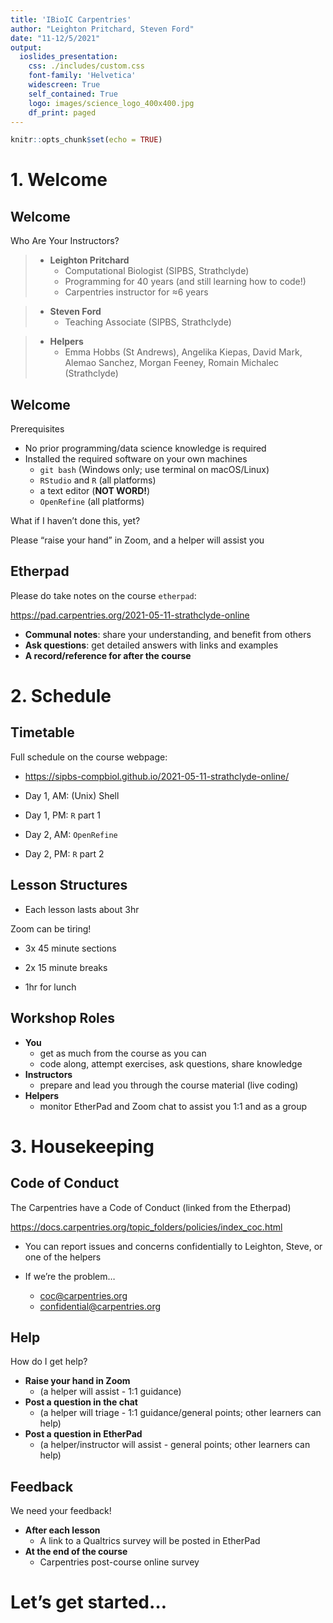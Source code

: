 ```yaml
---
title: 'IBioIC Carpentries'
author: "Leighton Pritchard, Steven Ford"
date: "11-12/5/2021"
output:
  ioslides_presentation:
    css: ./includes/custom.css
    font-family: 'Helvetica'
    widescreen: True
    self_contained: True
    logo: images/science_logo_400x400.jpg
    df_print: paged
---
```


```r
knitr::opts_chunk$set(echo = TRUE)
```

# 1. Welcome

## Welcome

<div class="section">
Who Are Your Instructors?
</div>

> - **Leighton Pritchard**
>   - Computational Biologist (SIPBS, Strathclyde)
>   - Programming for 40 years (and still learning how to code!)
>   - Carpentries instructor for ≈6 years

> - **Steven Ford**
>   - Teaching Associate (SIPBS, Strathclyde)

> - **Helpers**
>   - Emma Hobbs (St Andrews), Angelika Kiepas, David Mark, Alemao Sanchez, Morgan Feeney, Romain Michalec (Strathclyde)


## Welcome

<div class="section">
Prerequisites
</div>

- No prior programming/data science knowledge is required
- Installed the required software on your own machines
  - `git bash` (Windows only; use terminal on macOS/Linux)
  - `RStudio` and `R` (all platforms)
  - a text editor (**NOT WORD!**)
  - `OpenRefine` (all platforms)
  
<div class="highlight">
What if I haven't done this, yet?
</div>

Please "raise your hand" in Zoom, and a helper will assist you


## Etherpad

<div class="attention">
Please do take notes on the course `etherpad`:
</div>

[https://pad.carpentries.org/2021-05-11-strathclyde-online](https://pad.carpentries.org/2021-05-11-strathclyde-online)

<div class="highlight">
* **Communal notes**: share your understanding, and benefit from others
* **Ask questions**: get detailed answers with links and examples
* **A record/reference for after the course**
</div>


# 2. Schedule

## Timetable

<div class="attention">
Full schedule on the course webpage:
</div>

- [https://sipbs-compbiol.github.io/2021-05-11-strathclyde-online/](https://sipbs-compbiol.github.io/2021-05-11-strathclyde-online/)

- Day 1, AM: (Unix) Shell
- Day 1, PM: `R` part 1
- Day 2, AM: `OpenRefine`
- Day 2, PM: `R` part 2


## Lesson Structures

- Each lesson lasts about 3hr

<div class="highlight">
Zoom can be tiring!
</div>

- 3x 45 minute sections
- 2x 15 minute breaks

- 1hr for lunch


## Workshop Roles

- **You**
  - get as much from the course as you can
  - code along, attempt exercises, ask questions, share knowledge
- **Instructors**
  - prepare and lead you through the course material (live coding)
- **Helpers**
  - monitor EtherPad and Zoom chat to assist you 1:1 and as a group


# 3. Housekeeping


## Code of Conduct

The Carpentries have a Code of Conduct (linked from the Etherpad)

[https://docs.carpentries.org/topic_folders/policies/index_coc.html](https://docs.carpentries.org/topic_folders/policies/index_coc.html)

- You can report issues and concerns confidentially to Leighton, Steve, or one of the helpers

- If we're the problem…
  - [coc@carpentries.org](coc@carpentries.org)
  - [confidential@carpentries.org](confidential@carpentries.org)
  
## Help

<div class="highlight">
How do I get help?
</div>

- **Raise your hand in Zoom**
  - (a helper will assist - 1:1 guidance)
- **Post a question in the chat**
  - (a helper will triage - 1:1 guidance/general points; other learners can help)
- **Post a question in EtherPad**
  - (a helper/instructor will assist - general points; other learners can help)

## Feedback

<div class="highlight">
We need your feedback!
</div>

- **After each lesson**
  - A link to a Qualtrics survey will be posted in EtherPad
- **At the end of the course**
  - Carpentries post-course online survey


# Let's get started…


